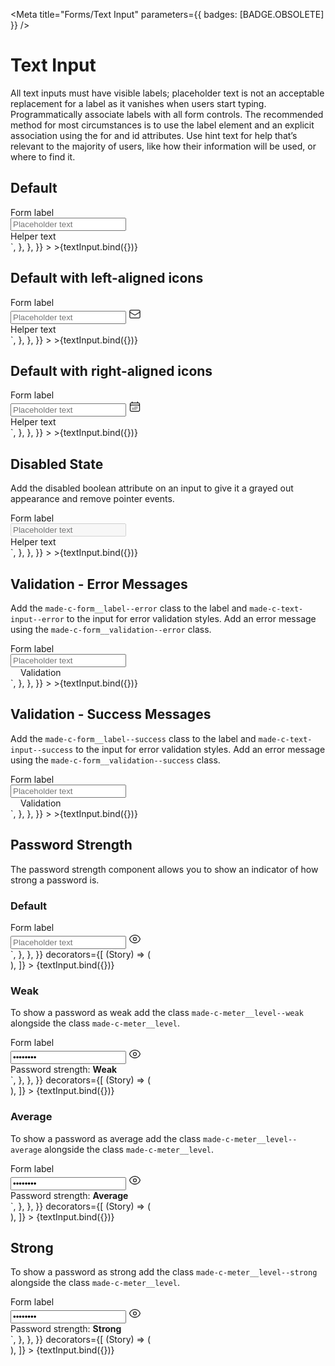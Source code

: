 
<Meta title="Forms/Text Input" parameters={{ badges: [BADGE.OBSOLETE] }} />


# Text Input

All text inputs must have visible labels; placeholder text is not an acceptable replacement for a label as it vanishes when users start typing. Programmatically associate labels with all form controls. The recommended method for most circumstances is to use the label element and an explicit association using the for and id attributes. Use hint text for help that’s relevant to the majority of users, like how their information will be used, or where to find it.

## Default

<Canvas>
  <Story
    name="Default"
    argTypes={{
      label: {
        name: "Label",
      },
      placeholder: {
        name: "Placeholder",
      },
      helperText: {
        name: "Helper Text",
      },
      validationText: {
        name: "Validation Text",
      },
      state: {
        name: "State",
        control: {
          type: "radio",
          options: ["default", "disabled", "error", "success"],
        },
      },
       iconPosition: {
        name: "Icon Position",
        control: {
          type: "radio",
          options: ["left", "right"],
        },
      },
    }}
    args={{
      name: "default",
      label: "Form label",
      value: "",
      placeholder: "Placeholder text",
      helperText: "Helper text",
      validationText: "Validation",
      state: "default",
      icon: false,
      iconPosition: "left"
    }}
    parameters={{
      controls: {
        exclude: ["name", "value"],
      },
      docs: {
        source: {
          code: `
<div class="made-c-form__element">
  <label for="default" class="made-c-form__label">
    Form label
  </label>
  <div class="made-c-text-input__wrapper">
    <input type="text" id="default" name="default" class="made-c-text-input" placeholder="Placeholder text" />
  </div>
  <div class="made-c-form__hint">Helper text</div>
</div>`,
        },
      },
    }}
  >
    >{textInput.bind({})}
  </Story>
</Canvas>

## Default with left-aligned icons

<Canvas>
  <Story
    name="Default with left-aligned icons"
    argTypes={{
      label: {
        name: "Label",
      },
      placeholder: {
        name: "Placeholder",
      },
      helperText: {
        name: "Helper Text",
      },
      validationText: {
        name: "Validation Text",
      },
      state: {
        name: "State",
        control: {
          type: "radio",
          options: ["default", "disabled", "error", "success"],
        },
      },
      iconPosition: {
        name: "Icon Position",
        control: {
          type: "radio",
          options: ["left", "right"],
        },
      },
    }}
    args={{
      name: "default",
      label: "Form label",
      value: "",
      placeholder: "Placeholder text",
      helperText: "Helper text",
      validationText: "Validation",
      state: "default",
      icon: true,
      iconPosition: "left"
    }}
    parameters={{
      controls: {
        exclude: ["name", "value"],
      },
      docs: {
        source: {
          code: `
<div class="made-c-form__element">
  <label for="default" class="made-c-form__label">
    Form label
  </label>
  <div class="made-c-text-input__wrapper">
    <input type="text" id="default" name="default" class="made-c-text-input" placeholder="Placeholder text" />
    <svg width="20" height="20" viewBox="0 0 20 20" fill="none" xmlns="http://www.w3.org/2000/svg" class="made-c-form__icon made-c-form__icon--left">
      <path fill-rule="evenodd" clip-rule="evenodd" d="M1.25 5.625C1.25 4.24429 2.36929 3.125 3.75 3.125H16.25C17.6307 3.125 18.75 4.24429 18.75 5.625V14.375C18.75 15.7557 17.6307 16.875 16.25 16.875H3.75C2.36929 16.875 1.25 15.7557 1.25 14.375V5.625ZM2.5 5.625V5.82726C2.5 6.26133 2.72519 6.66433 3.09488 6.89183L9.34488 10.738C9.74664 10.9852 10.2534 10.9852 10.6551 10.738L16.9051 6.89183C17.2748 6.66433 17.5 6.26134 17.5 5.82726V5.625C17.5 4.93464 16.9404 4.375 16.25 4.375H3.75C3.05964 4.375 2.5 4.93464 2.5 5.625ZM17.5 7.99348L11.3102 11.8026C10.5067 12.297 9.49327 12.297 8.68976 11.8026L2.5 7.99348V14.375C2.5 15.0654 3.05964 15.625 3.75 15.625H16.25C16.9404 15.625 17.5 15.0654 17.5 14.375V7.99348Z" fill="currentColor"/>
    </svg>
  </div>
  <div class="made-c-form__hint">Helper text</div>
</div>`,
        },
      },
    }}
  >
    >{textInput.bind({})}
  </Story>
</Canvas>

## Default with right-aligned icons

<Canvas>
  <Story
    name="Default with right-aligned icons"
    argTypes={{
      label: {
        name: "Label",
      },
      placeholder: {
        name: "Placeholder",
      },
      helperText: {
        name: "Helper Text",
      },
      validationText: {
        name: "Validation Text",
      },
      state: {
        name: "State",
        control: {
          type: "radio",
          options: ["default", "disabled", "error", "success"],
        },
      },
      iconPosition: {
        name: "Icon Position",
        control: {
          type: "radio",
          options: ["left", "right"],
        },
      },
    }}
    args={{
      name: "default",
      label: "Form label",
      value: "",
      placeholder: "Placeholder text",
      helperText: "Helper text",
      validationText: "Validation",
      state: "default",
      icon: true,
      iconPosition: "right"
    }}
    parameters={{
      controls: {
        exclude: ["name", "value"],
      },
      docs: {
        source: {
          code: `
<div class="made-c-form__element">
  <label for="default" class="made-c-form__label">
    Form label
  </label>
  <div class="made-c-text-input__wrapper">
    <input type="text" id="default" name="default" class="made-c-text-input" placeholder="Placeholder text" />
    <svg width="20" height="20" viewBox="0 0 20 20" fill="none" xmlns="http://www.w3.org/2000/svg" class="made-c-form__icon made-c-form__icon--right">
						<path fill-rule="evenodd" clip-rule="evenodd" d="M5.625 1.875C5.97018 1.875 6.25 2.15482 6.25 2.5V3.75H13.75V2.5C13.75 2.15482 14.0298 1.875 14.375 1.875C14.7202 1.875 15 2.15482 15 2.5V3.75H15.625C17.0057 3.75 18.125 4.86929 18.125 6.25V15.625C18.125 17.0057 17.0057 18.125 15.625 18.125H4.375C2.99429 18.125 1.875 17.0057 1.875 15.625V6.25C1.875 4.86929 2.99429 3.75 4.375 3.75H5V2.5C5 2.15482 5.27982 1.875 5.625 1.875ZM4.375 5C3.68464 5 3.125 5.55964 3.125 6.25V7.20946C3.49272 6.99674 3.91964 6.875 4.375 6.875H15.625C16.0804 6.875 16.5073 6.99674 16.875 7.20946V6.25C16.875 5.55964 16.3154 5 15.625 5H4.375ZM16.875 9.375C16.875 8.68464 16.3154 8.125 15.625 8.125H4.375C3.68464 8.125 3.125 8.68464 3.125 9.375V15.625C3.125 16.3154 3.68464 16.875 4.375 16.875H15.625C16.3154 16.875 16.875 16.3154 16.875 15.625V9.375ZM9.375 10.625C9.375 10.2798 9.65482 10 10 10H10.0062C10.3514 10 10.6312 10.2798 10.6312 10.625V10.6312C10.6312 10.9764 10.3514 11.2562 10.0062 11.2562H10C9.65482 11.2562 9.375 10.9764 9.375 10.6312V10.625ZM11.25 10.625C11.25 10.2798 11.5298 10 11.875 10H11.8812C12.2264 10 12.5062 10.2798 12.5062 10.625V10.6312C12.5062 10.9764 12.2264 11.2562 11.8812 11.2562H11.875C11.5298 11.2562 11.25 10.9764 11.25 10.6312V10.625ZM13.125 10.625C13.125 10.2798 13.4048 10 13.75 10H13.7562C14.1014 10 14.3812 10.2798 14.3812 10.625V10.6312C14.3812 10.9764 14.1014 11.2562 13.7562 11.2562H13.75C13.4048 11.2562 13.125 10.9764 13.125 10.6312V10.625ZM5.625 12.5C5.625 12.1548 5.90482 11.875 6.25 11.875H6.25625C6.60143 11.875 6.88125 12.1548 6.88125 12.5V12.5062C6.88125 12.8514 6.60143 13.1312 6.25625 13.1312H6.25C5.90482 13.1312 5.625 12.8514 5.625 12.5062V12.5ZM7.5 12.5C7.5 12.1548 7.77982 11.875 8.125 11.875H8.13125C8.47643 11.875 8.75625 12.1548 8.75625 12.5V12.5062C8.75625 12.8514 8.47643 13.1312 8.13125 13.1312H8.125C7.77982 13.1312 7.5 12.8514 7.5 12.5062V12.5ZM9.375 12.5C9.375 12.1548 9.65482 11.875 10 11.875H10.0062C10.3514 11.875 10.6312 12.1548 10.6312 12.5V12.5062C10.6312 12.8514 10.3514 13.1312 10.0062 13.1312H10C9.65482 13.1312 9.375 12.8514 9.375 12.5062V12.5ZM11.25 12.5C11.25 12.1548 11.5298 11.875 11.875 11.875H11.8812C12.2264 11.875 12.5062 12.1548 12.5062 12.5V12.5062C12.5062 12.8514 12.2264 13.1312 11.8812 13.1312H11.875C11.5298 13.1312 11.25 12.8514 11.25 12.5062V12.5ZM13.125 12.5C13.125 12.1548 13.4048 11.875 13.75 11.875H13.7562C14.1014 11.875 14.3812 12.1548 14.3812 12.5V12.5062C14.3812 12.8514 14.1014 13.1312 13.7562 13.1312H13.75C13.4048 13.1312 13.125 12.8514 13.125 12.5062V12.5ZM5.625 14.375C5.625 14.0298 5.90482 13.75 6.25 13.75H6.25625C6.60143 13.75 6.88125 14.0298 6.88125 14.375V14.3812C6.88125 14.7264 6.60143 15.0062 6.25625 15.0062H6.25C5.90482 15.0062 5.625 14.7264 5.625 14.3812V14.375ZM7.5 14.375C7.5 14.0298 7.77982 13.75 8.125 13.75H8.13125C8.47643 13.75 8.75625 14.0298 8.75625 14.375V14.3812C8.75625 14.7264 8.47643 15.0062 8.13125 15.0062H8.125C7.77982 15.0062 7.5 14.7264 7.5 14.3812V14.375ZM9.375 14.375C9.375 14.0298 9.65482 13.75 10 13.75H10.0062C10.3514 13.75 10.6312 14.0298 10.6312 14.375V14.3812C10.6312 14.7264 10.3514 15.0062 10.0062 15.0062H10C9.65482 15.0062 9.375 14.7264 9.375 14.3812V14.375ZM11.25 14.375C11.25 14.0298 11.5298 13.75 11.875 13.75H11.8812C12.2264 13.75 12.5062 14.0298 12.5062 14.375V14.3812C12.5062 14.7264 12.2264 15.0062 11.8812 15.0062H11.875C11.5298 15.0062 11.25 14.7264 11.25 14.3812V14.375Z" fill="#141413" />
					</svg>
  </div>
  <div class="made-c-form__hint">Helper text</div>
</div>`,
        },
      },
    }}
  >
    >{textInput.bind({})}
  </Story>
</Canvas>

## Disabled State

Add the disabled boolean attribute on an input to give it a grayed out appearance and remove pointer events.

<Canvas>
  <Story
    name="Disabled State"
    argTypes={{
      label: {
        name: "Label",
      },
      placeholder: {
        name: "Placeholder",
      },
      helperText: {
        name: "Helper Text",
      },
      validationText: {
        name: "Validation Text",
      },
      state: {
        name: "State",
        control: {
          type: "radio",
          options: ["default", "disabled", "error", "success"],
        },
      },
        iconPosition: {
        name: "Icon Position",
        control: {
          type: "radio",
          options: ["left", "right"],
        },
      },
    }}
    args={{
      name: "disabled-state",
      label: "Form label",
      value: "",
      placeholder: "Placeholder text",
      helperText: "Helper text",
      validationText: "Validation",
      state: "disabled",
      icon: false,
      iconPosition: "left"
    }}
    parameters={{
      controls: {
        exclude: ["name", "value"],
      },
      docs: {
        source: {
          code: `
<div class="made-c-form__element">
  <label for="disabled-state" class="made-c-form__label">
    Form label
  </label>
  <div class="made-c-text-input__wrapper">
    <input type="text" id="exampleFormElementInput2" name="disabled-state" class="made-c-text-input" placeholder="Placeholder text" aria-disabled="true" disabled />
  </div>
  <div class="made-c-form__hint">Helper text</div>
</div>`,
        },
      },
    }}
  >
    >{textInput.bind({})}
  </Story>
</Canvas>

## Validation - Error Messages

Add the `made-c-form__label--error` class to the label and `made-c-text-input--error` to the input for error validation styles.
Add an error message using the `made-c-form__validation--error` class.

<Canvas>
  <Story
    name="Error State"
    argTypes={{
      label: {
        name: "Label",
      },
      placeholder: {
        name: "Placeholder",
      },
      helperText: {
        name: "Helper Text",
      },
      validationText: {
        name: "Validation Text",
      },
      state: {
        name: "State",
        control: {
          type: "radio",
          options: ["default", "disabled", "error", "success"],
        },
      },
        iconPosition: {
        name: "Icon Position",
        control: {
          type: "radio",
          options: ["left", "right"],
        },
      },
    }}
    args={{
      name: "error-state",
      label: "Form label",
      value: "",
      placeholder: "Placeholder text",
      helperText: "Helper text",
      validationText: "Validation",
      state: "error",
      icon: false
    }}
    parameters={{
      controls: {
        exclude: ["name", "value"],
      },
      docs: {
        source: {
          code: `
<div class="made-c-form__element">
  <label for="error-state" class="made-c-form__label made-c-form__label--error">
    Form label
  </label>
  <div class="made-c-text-input__wrapper">
    <input type="text" id="error-state" name="error" class="made-c-text-input made-c-text-input--error" placeholder="Placeholder text" />
  </div>
  <div class="made-c-form__validation--error">
  <svg width="12" height="12" viewBox="0 0 12 12" fill="none" xmlns="http://www.w3.org/2000/svg" class="made-u-margin-right-1-x">
							<path fill-rule="evenodd" clip-rule="evenodd" d="M4.495 1.87c.669-1.16 2.341-1.16 3.01 0l4.26 7.383c.668 1.159-.168 2.606-1.505 2.606H1.74c-1.337 0-2.173-1.447-1.505-2.606l4.26-7.384zm2.13 3.04a.543.543 0 10-1.086 0v2.484a.543.543 0 101.087 0V4.91zm-.542 3.927c-.3 0-.544.244-.544.544v.005c0 .3.244.543.544.543h.004c.3 0 .543-.244.543-.543V9.38c0-.3-.243-.544-.543-.544h-.004z" fill="var(--made-color-feedback-background-error)" />
						</svg>
            Validation</div>
</div>`,
        },
      },
    }}
  >
    >{textInput.bind({})}
  </Story>
</Canvas>

## Validation - Success Messages

Add the `made-c-form__label--success` class to the label and `made-c-text-input--success` to the input for error validation styles.
Add an error message using the `made-c-form__validation--success` class.

<Canvas>
  <Story
    name="Success State"
    argTypes={{
      label: {
        name: "Label",
      },
      placeholder: {
        name: "Placeholder",
      },
      helperText: {
        name: "Helper Text",
      },
      validationText: {
        name: "Validation Text",
      },
      state: {
        name: "State",
        control: {
          type: "radio",
          options: ["default", "disabled", "error", "success"],
        },
      },
        iconPosition: {
        name: "Icon Position",
        control: {
          type: "radio",
          options: ["left", "right"],
        },
      },
    }}
    args={{
      name: "success-state",
      label: "Form label",
      value: "",
      placeholder: "Placeholder text",
      helperText: "Helper text",
      validationText: "Validation",
      state: "success",
      icon: false
    }}
    parameters={{
      controls: {
        exclude: ["name", "value"],
      },
      docs: {
        source: {
          code: `
<div class="made-c-form__element">
  <label for="success-state" class="made-c-form__label">
    Form label
  </label>
  <div class="made-c-text-input__wrapper">
    <input type="text" id="success-state" name="success" class="made-c-text-input made-c-text-input--success" placeholder="Placeholder text" />
  </div>
  <div class="made-c-form__validation--success">
  <svg width="12" height="12" viewBox="0 0 12 12" fill="none" xmlns="http://www.w3.org/2000/svg" class="made-u-margin-right-1-x">
							<g clip-path="url(#clip0_1024_34402)">
								<path fill-rule="evenodd" clip-rule="evenodd" d="M6 0a6 6 0 100 12A6 6 0 006 0zm2.316 4.72a.577.577 0 00-.94-.67L5.466 6.725l-.903-.903a.577.577 0 10-.816.816L5.13 8.023a.577.577 0 00.877-.072L8.316 4.72z" fill="var(--made-color-feedback-background-success)" />
							</g>
							<defs>
								<clipPath id="clip0_1024_34402">
									<path fill="var(--made-color-feedback-text-on-success)" d="M0 0h12v12H0z" />
								</clipPath>
							</defs>
						</svg>
            Validation</div>
</div>`,
        },
      },
    }}
  >
    >{textInput.bind({})}
  </Story>
</Canvas>

## Password Strength

The password strength component allows you to show an indicator of how strong a password is.

### Default

<Canvas>
  <Story
    name="Password Strength"
    argTypes={{
      label: {
        name: "Label",
      },
      placeholder: {
        name: "Placeholder",
      },
      passwordStrength: {
        name: "Password Strength",
        control: {
          type: "radio",
          options: ["default", "weak", "average", "strong"],
        },
      },
        iconPosition: {
        name: "Icon Position",
        control: {
          type: "radio",
          options: ["left", "right"],
        },
      },
    }}
    args={{
      name: "password",
      label: "Form label",
      value: "password",
      placeholder: "Placeholder text",
      state: "password",
      passwordStrength: "default",
      icon: false
    }}
    parameters={{
      controls: {
        exclude: ["name", "value", "state", "validationText", "helperText"],
      },
      docs: {
        source: {
          code: `
<div class="made-c-form__element">
  <label for="password" class="made-c-form__label">
    Form label
  </label>
  <div class="made-c-text-input__wrapper">
    <input
      type="password"
      id="password"
      name="password"
      class="made-c-text-input"
      placeholder="Placeholder text"
    />
      <svg class="made-c-form__icon made-c-form__icon--right" width="20" height="20" viewBox="0 0 24 24" fill="none" xmlns="http://www.w3.org/2000/svg">
						<path fill-rule="evenodd" clip-rule="evenodd" d="M12.002 5.25a9.755 9.755 0 00-9.254 6.67.261.261 0 000 .165 9.754 9.754 0 0018.505-.005.262.262 0 000-.165 9.755 9.755 0 00-9.252-6.665zM1.323 11.447C2.812 6.976 7.03 3.75 12.002 3.75c4.97 0 9.185 3.223 10.675 7.69.12.362.12.752 0 1.113C21.19 17.024 16.972 20.25 12 20.25c-4.97 0-9.186-3.223-10.675-7.69a1.762 1.762 0 010-1.113zM12.001 9.75a2.25 2.25 0 100 4.5 2.25 2.25 0 000-4.5zM8.25 12a3.75 3.75 0 117.5 0 3.75 3.75 0 01-7.5 0z" fill="currentColor" />
					</svg>
  </div>
  <div class="made-c-meter">
    <div class="made-c-meter__level"></div>
  </div>
	<div class="made-c-form__hint"></div>
</div>`,
        },
      },
    }}
    decorators={[
      (Story) => (
        <div style={{ height: "6rem" }}>
          <Story />
        </div>
      ),
    ]}
  >
    {textInput.bind({})}
  </Story>
</Canvas>

### Weak

To show a password as weak add the class `made-c-meter__level--weak` alongside the class `made-c-meter__level`.

<Canvas>
  <Story
    name="Password Strength: Weak"
    argTypes={{
      label: {
        name: "Label",
      },
      placeholder: {
        name: "Placeholder",
      },
      passwordStrength: {
        name: "Password Strength",
        control: {
          type: "radio",
          options: ["default", "weak", "average", "strong"],
        },
      },
         iconPosition: {
        name: "Icon Position",
        control: {
          type: "radio",
          options: ["left", "right"],
        },
      },
    }}
    args={{
      name: "password",
      label: "Form label",
      value: "password",
      placeholder: "Placeholder text",
      state: "password",
      passwordStrength: "weak",
      icon: false
    }}
    parameters={{
      controls: {
        exclude: ["name", "value", "state", "validationText", "helperText"],
      },
      docs: {
        source: {
          code: `
<div class="made-c-form__element">
  <label for="password" class="made-c-form__label">
    Form label
  </label>
  <div class="made-c-text-input__wrapper">
    <input type="password" id="password" name="password" value="password" class="made-c-text-input" placeholder="Placeholder text" />
      <svg class="made-c-form__icon made-c-form__icon--right" width="20" height="20" viewBox="0 0 24 24" fill="none" xmlns="http://www.w3.org/2000/svg">
						<path fill-rule="evenodd" clip-rule="evenodd" d="M12.002 5.25a9.755 9.755 0 00-9.254 6.67.261.261 0 000 .165 9.754 9.754 0 0018.505-.005.262.262 0 000-.165 9.755 9.755 0 00-9.252-6.665zM1.323 11.447C2.812 6.976 7.03 3.75 12.002 3.75c4.97 0 9.185 3.223 10.675 7.69.12.362.12.752 0 1.113C21.19 17.024 16.972 20.25 12 20.25c-4.97 0-9.186-3.223-10.675-7.69a1.762 1.762 0 010-1.113zM12.001 9.75a2.25 2.25 0 100 4.5 2.25 2.25 0 000-4.5zM8.25 12a3.75 3.75 0 117.5 0 3.75 3.75 0 01-7.5 0z" fill="currentColor" />
					</svg>
  </div>
  <div class="made-c-meter">
    <div class="made-c-meter__level made-c-meter__level--weak"></div>
  </div>
  <div class="made-c-form__hint">
    Password strength: <strong>Weak</strong>
  </div>
</div>`,
        },
      },
    }}
    decorators={[
      (Story) => (
        <div style={{ height: "6rem" }}>
          <Story />
        </div>
      ),
    ]}
  >
    {textInput.bind({})}
  </Story>
</Canvas>

### Average

To show a password as average add the class `made-c-meter__level--average` alongside the class `made-c-meter__level`.

<Canvas>
  <Story
    name="Password Strength: Average"
    argTypes={{
      label: {
        name: "Label",
      },
      placeholder: {
        name: "Placeholder",
      },
      passwordStrength: {
        name: "Password Strength",
        control: {
          type: "radio",
          options: ["default", "weak", "average", "strong"],
        },
      },
         iconPosition: {
        name: "Icon Position",
        control: {
          type: "radio",
          options: ["left", "right"],
        },
      },
    }}
    args={{
      name: "password",
      label: "Form label",
      value: "password",
      placeholder: "Placeholder text",
      state: "password",
      passwordStrength: "average",
      icon: false
    }}
    parameters={{
      controls: {
        exclude: ["name", "value", "state", "validationText", "helperText"],
      },
      docs: {
        source: {
          code: `
<div class="made-c-form__element">
	<label for="default" class="made-c-form__label">
		Form label
	</label>
	<div class="made-c-text-input__wrapper">
		<input type="password" id="default" name="default" value="password" class="made-c-text-input" placeholder="Placeholder text" />
        <svg class="made-c-form__icon made-c-form__icon--right" width="20" height="20" viewBox="0 0 24 24" fill="none" xmlns="http://www.w3.org/2000/svg">
						<path fill-rule="evenodd" clip-rule="evenodd" d="M12.002 5.25a9.755 9.755 0 00-9.254 6.67.261.261 0 000 .165 9.754 9.754 0 0018.505-.005.262.262 0 000-.165 9.755 9.755 0 00-9.252-6.665zM1.323 11.447C2.812 6.976 7.03 3.75 12.002 3.75c4.97 0 9.185 3.223 10.675 7.69.12.362.12.752 0 1.113C21.19 17.024 16.972 20.25 12 20.25c-4.97 0-9.186-3.223-10.675-7.69a1.762 1.762 0 010-1.113zM12.001 9.75a2.25 2.25 0 100 4.5 2.25 2.25 0 000-4.5zM8.25 12a3.75 3.75 0 117.5 0 3.75 3.75 0 01-7.5 0z" fill="currentColor" />
					</svg>
	</div>
	<div class="made-c-meter">
		<div class="made-c-meter__level made-c-meter__level--average"></div>
	</div>
	<div class="made-c-form__hint">
		Password strength: <strong>Average</strong>
	</div>
</div>`,
        },
      },
    }}
    decorators={[
      (Story) => (
        <div style={{ height: "6rem" }}>
          <Story />
        </div>
      ),
    ]}
  >
    {textInput.bind({})}
  </Story>
</Canvas>

## Strong

To show a password as strong add the class `made-c-meter__level--strong` alongside the class `made-c-meter__level`.

<Canvas>
  <Story
    name="Password Strength: Strong"
    argTypes={{
      label: {
        name: "Label",
      },
      placeholder: {
        name: "Placeholder",
      },
      passwordStrength: {
        name: "Password Strength",
        control: {
          type: "radio",
          options: ["default", "weak", "average", "strong"],
        },
      },
         iconPosition: {
        name: "Icon Position",
        control: {
          type: "radio",
          options: ["left", "right"],
        },
      },
    }}
    args={{
      name: "password",
      label: "Form label",
      value: "password",
      placeholder: "Placeholder text",
      state: "password",
      passwordStrength: "strong",
      icon: false
    }}
    parameters={{
      controls: {
        exclude: ["name", "value", "state", "validationText", "helperText"],
      },
      docs: {
        source: {
          code: `
<div class="made-c-form__element">
	<label for="default" class="made-c-form__label">
		Form label
	</label>
	<div class="made-c-text-input__wrapper">
		<input type="password" id="default" name="default" value="password" class="made-c-text-input" placeholder="Placeholder text" />
        <svg class="made-c-form__icon made-c-form__icon--right" width="20" height="20" viewBox="0 0 24 24" fill="none" xmlns="http://www.w3.org/2000/svg">
						<path fill-rule="evenodd" clip-rule="evenodd" d="M12.002 5.25a9.755 9.755 0 00-9.254 6.67.261.261 0 000 .165 9.754 9.754 0 0018.505-.005.262.262 0 000-.165 9.755 9.755 0 00-9.252-6.665zM1.323 11.447C2.812 6.976 7.03 3.75 12.002 3.75c4.97 0 9.185 3.223 10.675 7.69.12.362.12.752 0 1.113C21.19 17.024 16.972 20.25 12 20.25c-4.97 0-9.186-3.223-10.675-7.69a1.762 1.762 0 010-1.113zM12.001 9.75a2.25 2.25 0 100 4.5 2.25 2.25 0 000-4.5zM8.25 12a3.75 3.75 0 117.5 0 3.75 3.75 0 01-7.5 0z" fill="currentColor" />
					</svg>
	</div>
	<div class="made-c-meter">
		<div class="made-c-meter__level made-c-meter__level--strong"></div>
	</div>
	<div class="made-c-form__hint">
		Password strength: <strong>Strong</strong>
	</div>
</div>`,
        },
      },
    }}
    decorators={[
      (Story) => (
        <div style={{ height: "6rem" }}>
          <Story />
        </div>
      ),
    ]}
  >
    {textInput.bind({})}
  </Story>
</Canvas>
